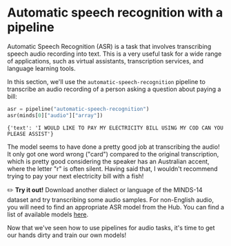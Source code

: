 # Automatic speech recognition with a pipeline

Automatic Speech Recognition (ASR) is a task that involves transcribing speech audio recording into text.
This is a very useful task for a wide range of applications, such as virtual assistants, transcription services, and
language learning tools.

In this section, we'll use the `automatic-speech-recognition` pipeline to transcribe an audio recording of a person
asking a question about paying a bill:

```python
asr = pipeline("automatic-speech-recognition")
asr(minds[0]["audio"]["array"])
```

```out
{'text': 'I WOULD LIKE TO PAY MY ELECTRICITY BILL USING MY COD CAN YOU PLEASE ASSIST'}
```

The model seems to have done a pretty good job at transcribing the audio! It only got one word wrong ("card") compared
to the original transcription, which is pretty good considering the speaker has an Australian accent, where the letter "r"
is often silent. Having said that, I wouldn't recommend trying to pay your next electricity bill with a fish!

<Tip>

✏️ **Try it out!** Download another dialect or language of the MINDS-14 dataset and try transcribing some audio samples. For non-English audio, you will need to find an appropriate ASR model from the Hub. You can find a list of available models [here](https://huggingface.co/models?pipeline_tag=automatic-speech-recognition).

</Tip>

Now that we've seen how to use pipelines for audio tasks, it's time to get our hands dirty and train our own models!
